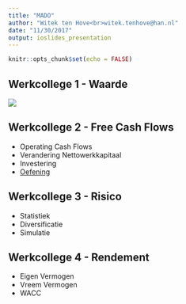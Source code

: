 ```yaml
---
title: "MADO"
author: "Witek ten Hove<br>witek.tenhove@han.nl"
date: "11/30/2017"
output: ioslides_presentation
---
```


```r
knitr::opts_chunk$set(echo = FALSE)
```

## Werkcollege 1 - Waarde

<a href="https://image.slidesharecdn.com/intrafocus-strategymaptemplates-120913042508-phpapp01/95/strategy-map-templates-5-728.jpg?cb=1347510838" target="_blank">![](mado-figure/strategy.jpg)</a>

## Werkcollege 2 - Free Cash Flows

- Operating Cash Flows
- Verandering Nettowerkkapitaal
- Investering
- [Oefening](https://drive.google.com/open?id=0B63Xv-VjVpxSZmpxbXh4NnVvd0k)

## Werkcollege 3 - Risico

- Statistiek
- Diversificatie
- Simulatie

## Werkcollege 4 - Rendement

- Eigen Vermogen
- Vreem Vermogen
- WACC

